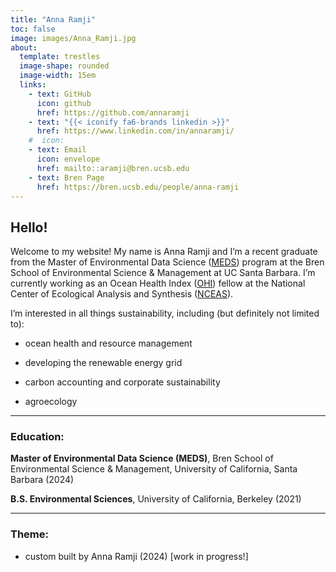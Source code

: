 ```yaml
---
title: "Anna Ramji"
toc: false
image: images/Anna_Ramji.jpg
about:
  template: trestles
  image-shape: rounded
  image-width: 15em
  links: 
    - text: GitHub
      icon: github
      href: https://github.com/annaramji
    - text: "{{< iconify fa6-brands linkedin >}}"
      href: https://www.linkedin.com/in/annaramji/ 
    #  icon: 
    - text: Email
      icon: envelope
      href: mailto::aramji@bren.ucsb.edu
    - text: Bren Page
      href: https://bren.ucsb.edu/people/anna-ramji
---
```


## Hello!

Welcome to my website! My name is Anna Ramji and I'm a recent graduate from the Master of Environmental Data Science ([MEDS](https://bren.ucsb.edu/masters-programs/master-environmental-data-science)) program at the Bren School of Environmental Science & Management at UC Santa Barbara. I'm currently working as an Ocean Health Index ([OHI](https://oceanhealthindex.org/)) fellow at the National Center of Ecological Analysis and Synthesis ([NCEAS](https://www.nceas.ucsb.edu/)).

I'm interested in all things sustainability, including (but definitely not limited to):

-   ocean health and resource management

-   developing the renewable energy grid

-   carbon accounting and corporate sustainability

-   agroecology

------------------------------------------------------------------------

### Education:

**Master of Environmental Data Science (MEDS)**, Bren School of Environmental Science & Management, University of California, Santa Barbara (2024)

**B.S. Environmental Sciences**, University of California, Berkeley (2021)


------------------

### Theme:

-   custom built by Anna Ramji (2024) \[work in progress!\]
